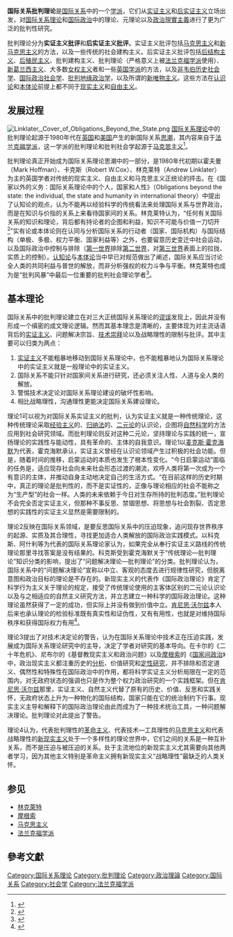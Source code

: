 {{Portal|國際關係}}
{{法蘭克福學派}}
{{About|国际关系理论中的批判理论|一般概念中的批判理论|批判理论}}

'''国际关系批判理论'''是[[国际关系|国际关系]]中的一个[[学派|学派]]，它们从[[实证主义|实证主义]]和[[后实证主义|后实证主义]]立场出发，对[[國際關係理論|国际关系理论]]和[[國際關係學|国际政治]]中的理论、元理论以及[[現實主義_(國際關係)|政治現實主義]]进行了更为广泛的批判性研究。

批判理论分为'''实证主义批评'''和'''后实证主义批评'''。实证主义批评包括[[马克思主义政治经济学|马克思主义]]和[[新馬克思主義|新马克思主义]]的方法，以及一些传统的社会建构主义。后实证主义批评包括[[后结构主义|后结构主义]]、[[后殖民主义|后殖民主义]]、批判建构主义、批判理论（严格意义上被[[法兰克福学派|法兰克福学派]]使用）、[[新葛兰西主义|新葛兰西主义]]、大多数[[女性主義|女权主义]]者和一些[[英国学派|英国学派]]的方法，以及[[非韦伯历史社会学|非韦伯历史社会学]]、[[国际政治社会学|国际政治社会学]]、[[批判地缘政治学|批判地缘政治学]]，以及所谓的[[新即物主義|新唯物主义]]。这些方法在[[认识论|认识论]]和[[本体论|本体论]]前提上都不同于[[現實主義_(國際關係)|现实主义]]和[[自由主义|自由主义]]。

==发展过程==
[[File:Linklater,_Cover_of_Obligations_Beyond_the_State.png|thumb]]
[[國際關係理論|国际关系理论]]中的批判理论起源于1980年代在[[英国|英国]]和[[美国|美国]]产生的新国际关系[[思潮作動|思潮]]，其内容来自于[[法蘭克福學派|法兰克福学派]]，这一学派的批判理论和批判社会学起源于[[马克思主义|马克思主义]]<ref>{{cite book |author1=洪鎌德 |title=馬克思的思想之生成與演變――略談對運動哲學的啟示 |date=2010 |publisher=五南 |location=台北 |isbn=9789571158648}}</ref>。

批判理论真正开始成为国际关系理论思潮中的一部分，是1980年代初期以霍夫曼（Mark Hoffman）、卡克斯（Robert W.Cox）、林克莱特（Andrew Linklater）为主的英国学者对传统的现实主义、自由主义和马克思主义正统论的抨击。{{link-en|林克萊特|Andrew Linklater}}在《国家以外的义务：国际关系理论中的个人，国家和人性》（Obligations beyond the state: the individual, the state and humanity in international theory）中提出了认知论的观点，认为不能再以经验科学的传统看法来处理国际关系与世界政治，而是在知识与价指的关系上来看待国家间的关系。林克莱特认为，“任何有关国际关系的知识和理论，背后都有持论者的企图和利益，知识不可能与价值一刀切开<ref>{{cite journal |author1=Linklater, Andrew |title=Obligations beyond the state: the individual, the state and humanity in international theory |journal=The London School of Economics and Political Science |date=1978 |url=http://etheses.lse.ac.uk/76/1/Linklater_Obligations_beyond_the_state.pdf |accessdate=2021-04-02 |archive-date=2019-08-19 |archive-url=https://web.archive.org/web/20190819152641/http://etheses.lse.ac.uk/76/1/Linklater_Obligations_beyond_the_state.pdf |dead-url=no }}</ref>”实有论或本体论则在认同与分析国际关系的行动者（国家、国际机构）与国际结构（单极、多极、权力平衡、国家利益等）之外，也要留意历史变迁中社会运动，以及国际政治中控制与排除（[[第一世界|第一世界]]排除[[第二世界|第二世界]]，对[[第三世界|第三世界]]表面上的拉拢、实质上的控制）。[[認知發展論|认知论]]与[[本体论|本体论]]当中早已对规范做出了阐述，国际关系应当讨论全人类的共同利益与普世的解放，而非分析强权的权力斗争与平衡。林克莱特也成为是“批判风暴”中最后一位重要的批判社会理论学者<ref>{{cite book |author1=郭树勇 |title=建构主义与国际政治 |date=2020-10-01 |publisher=长征出版社 |location=北京 |isbn=9787208166332 |pages=34-35 |accessdate=2021-04-02}}</ref>。

==基本理论==

国际关系中的批判理论建立在对三大正统国际关系理论的[[谬误|谬误]]发现上，因此并没有形成一个缜密的成文理论逻辑。然而其基本理念是清晰的，主要体现为对主流话语背后的[[实证主义|实证主义]]、问题解决宗旨、[[技术崇拜|技术崇拜]]论以及战略理性的限制与批评。其中主要可以归类为两点：
#[[实证主义|实证主义]]不能粗暴地移动到国际关系理论中，也不能粗暴地认为国际关系理论中的实证主义就是一般理论中的实证主义。
#国际关系不能只针对国家间关系进行研究，还必须关注人性、人道与全人类的解放。
#警惕技术决定论对国际关系理论建设的破坏性影响。
#相比战略理性，沟通理性更能决定国际关系建设理论。

理论1可以视为对国际关系实证主义的批判，认为实证主义就是一种传统理论，这种传统理论采取[[经验主义|经验主义]]的、[[归纳法|归纳法]]的、[[二元论|二元论]]的认识论，企图将[[自然科学|自然科学]]的方法应用到社会研究领域。而批判理论则反对这种二元论，坚持理论与实践的统一，宣扬理论的实践性与能动性，具有革命的、主体的自我意识。理论1以[[麦克斯·霍克海默|麦克斯·霍克海默]]为代表，霍克海默承认，实证主义曾经在认识论领域产生过积极的社会功能。但是，随着时间的推移，启蒙运动的本质也发生了根本性变化。“今日启蒙运动”面临的任务是，适应现存社会向未来社会形态过渡的潮流，欢呼人类将第一次成为一个有意识的主体，并推动自身主动地决定自己的生活方式。“在目前这样的历史时期中，真正的理论是批判性的，而不是实证性的，正像与理论相应的社会不能称之为“生产型”的社会一样。人类的未来依赖于今日对生存所持的批判态度。”批判理论不会完全否定实证主义，但那种不事反思、禁锢思想、将思想与社会割裂、否定思想的实践性的实证主义显然是需要限制的。

理论2反映在国际关系领域，是要反思国际关系中的压迫现象，追问现存世界秩序的起源、实质及其合理性，寻找更加适合人类解放的国际政治实践模式。以科克斯、阿什利等为代表的国际关系理论家认为，如果完全从奉行实证主义路线的传统理论那里寻找答案是没有结果的。科克斯受到霍克海默关于“传统理论—批判理论”知识分类的影响，提出了“问题解决理论—批判理论”的分类。批判理论认为，国际关系中的“问题解决理论”宣称以中立、客观的态度去进行规律性研究，但脱离意图和政治目标的理论是不存在的。新现实主义的代表作《国际政治理论》肯定了科学行为主义关于理论的规定，接受了传统理论使用的主客体区别的二元论认识论以及与之相适应的自然主义研究方法，并立志建立一种科学的国际政治理论。这种理论虽然获得了一定的成功，但实际上并没有做到价值中立。[[肯尼思·沃尔兹|肯尼思·沃尔兹]]本人后来也承认理论的检验标准既有真实性和证伪性，又有有用性，也就是对维持国际秩序和获得国际权力有用<ref>{{cite book |author1=Kenneth Neal Waltz |title=Theory of International Politics |url=https://archive.org/details/theoryinternatio00walt_869 |date=1979 |publisher=MacGraw Hill |location=NY |pages=[https://archive.org/details/theoryinternatio00walt_869/page/n2 1]-10,124}}</ref>。

理论3提出了对技术决定论的警告，认为在国际关系理论中技术正在压迫实践，发展成为国际关系理论研究中的主导，决定了学者对研究的基本导向。在卡尔的《二十年危机》、尼布尔的《基督教现实主义和政治问题》以及[[摩根索|摩根索]]的《[[国家间政治|国家间政治]]》中，政治现实主义都注重历史的[[分析|分析]]、价值研究和[[定性研究|定性研究]]，并不排除和否定道义、偶然性和特殊性在国际政治中的作用，都将科学实证主义分析局限在一定的范围内，对无政府状态的强调也只是作为整个权力政治研究的一个实践框架。但在[[肯尼思·沃尔兹|肯尼思·沃尔兹]]那里，实证主义、自然主义代替了原有的历史、价值、反思和实践关怀，无政府状态上升为一种物化的国际结构，国家只能在它的统治制约下行事。现实主义主导和解释下的国际政治理论由此而成为了一种技术统治工具，一种问题解决理论。批判理论对此提出了警告。

理论4认为，代表批判理性的[[革命主义|革命主义]]、代表技术—工具理性的[[马克思主义|马克思主义]]和代表战略理性的[[結構現實主義|新现实主义]]处于一个多样性的理论世界中，它们之间的关系是一种互补关系，而不是压迫与被压迫的关系。处于主流地位的新现实主义尤其需要向其他两者学习，因为其他主义特别是革命主义拥有新现实主义“战略理性”最缺乏的人类关怀。

==参见==
* [[安德鲁·林克莱特|林克萊特]]
* [[摩根索|摩根索]]
* [[马克思主义|马克思主义]]
* [[法蘭克福學派|法兰克福学派]]

== 參考文獻 ==
{{Reflist}}

{{国际关系理论|state=expanded}}
[[Category:国际关系理论|Category:国际关系理论]]
[[Category:批判理论|Category:批判理论]]
[[Category:政治理論|Category:政治理論]]
[[Category:国际关系|Category:国际关系]]
[[Category:社会学|Category:社会学]]
[[Category:法兰克福学派|Category:法兰克福学派]]